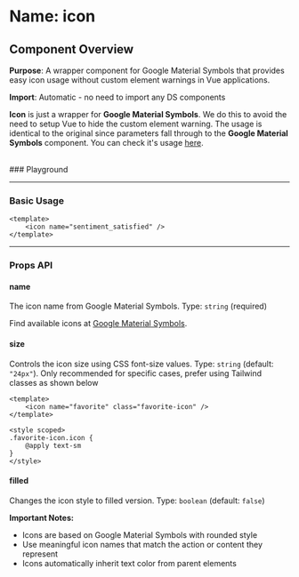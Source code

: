 
<Meta of={Icon} />

# Name: icon
## Component Overview

**Purpose**: A wrapper component for Google Material Symbols that provides easy icon usage without custom element warnings in Vue applications.

**Import**: Automatic - no need to import any DS components

**Icon** is just a wrapper for **Google Material Symbols**. We do this to avoid the need to setup Vue to hide the custom element warning. The usage is identical to the original since parameters fall through to the **Google Material Symbols** component. You can check it's usage [here](https://fonts.google.com/icons?icon.style=Rounded).

<br />
### Playground

<Canvas of={Icon.Primary} />
<Controls />

---

### Basic Usage

```vue
<template>
    <icon name="sentiment_satisfied" />
</template>
```

<Canvas sourceState="none" of={Icon.Primary} />

---

### Props API

#### name
The icon name from Google Material Symbols. Type: `string` (required)

Find available icons at [Google Material Symbols](https://fonts.google.com/icons?icon.style=Rounded).

#### size
Controls the icon size using CSS font-size values. Type: `string` (default: `"24px"`). Only recommended for specific cases, prefer using Tailwind classes as shown below

```vue
<template>
    <icon name="favorite" class="favorite-icon" />
</template>

<style scoped>
.favorite-icon.icon {
    @apply text-sm
}
</style>
```

#### filled
Changes the icon style to filled version. Type: `boolean` (default: `false`)

<Canvas sourceState="none" of={Icon.Filled} />

**Important Notes:**
- Icons are based on Google Material Symbols with rounded style
- Use meaningful icon names that match the action or content they represent
- Icons automatically inherit text color from parent elements